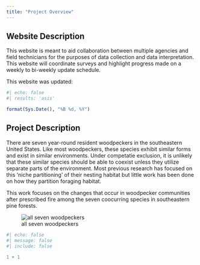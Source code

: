 ```yaml
---
title: "Project Overview"
---
```


## Website Description

This website is meant to aid collaboration between multiple agencies and field technicians for the purposes of data collection and data interpretation. This website will coordinate surveys and highlight progress made on a weekly to bi-weekly update schedule.

This website was updated:
```r
#| echo: false
#| results: 'asis'

format(Sys.Date(), "%B %d, %Y")

```

## Project Description

There are seven year-round resident woodpeckers in the southeastern United States. Like most woodpeckers, these species exhibit similar forms and exist in similar environments. Under competatie exclusion, it is unlikely that these similar species should be able to coexist unless they utilize separate parts of the environment. Most previous research has focused on this 'niche partitioning' of their nesting habitat but little work has been done on how they partition foraging habitat. 

This work focuses on the changes that occur in woodpecker communities after prescribed fire among the seven coocurring species in southeastern pine forests.


![all seven woodpeckers](docs\\data\\woodpeckers.png)



```r
#| echo: false
#| message: false
#| include: false

1 + 1
```
